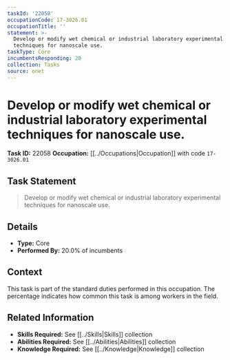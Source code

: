 ```yaml
---
taskId: '22058'
occupationCode: 17-3026.01
occupationTitle: ''
statement: >-
  Develop or modify wet chemical or industrial laboratory experimental
  techniques for nanoscale use.
taskType: Core
incumbentsResponding: 20
collection: Tasks
source: onet
---
```

# Develop or modify wet chemical or industrial laboratory experimental techniques for nanoscale use.

**Task ID:** 22058
**Occupation:** [[../Occupations|Occupation]] with code `17-3026.01`

## Task Statement

> Develop or modify wet chemical or industrial laboratory experimental techniques for nanoscale use.

## Details

- **Type:** Core
- **Performed By:** 20.0% of incumbents

## Context

This task is part of the standard duties performed in this occupation. The percentage indicates how common this task is among workers in the field.

## Related Information

- **Skills Required:** See [[../Skills|Skills]] collection
- **Abilities Required:** See [[../Abilities|Abilities]] collection
- **Knowledge Required:** See [[../Knowledge|Knowledge]] collection
